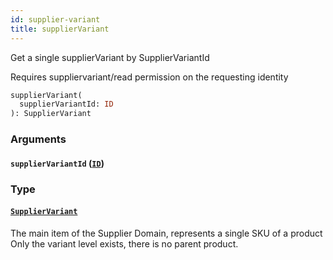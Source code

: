 ```yaml
---
id: supplier-variant
title: supplierVariant
---
```



Get a single supplierVariant by SupplierVariantId

Requires suppliervariant/read permission on the requesting identity


```graphql
supplierVariant(
  supplierVariantId: ID
): SupplierVariant

```


### Arguments

#### `supplierVariantId` ([`ID`](/developers/supplier-apis/supply-api/graphql/reference/scalars/id))




### Type

#### [`SupplierVariant`](/developers/supplier-apis/supply-api/graphql/reference/objects/supplier-variant) 

The main item of the Supplier Domain, represents a single SKU of a product
Only the variant level exists, there is no parent product.




